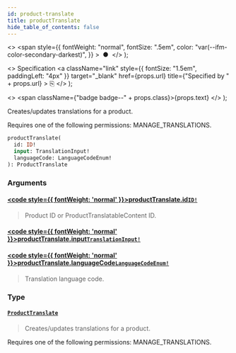```yaml
---
id: product-translate
title: productTranslate
hide_table_of_contents: false
---
```


  <>
    <span
      style={{
        fontWeight: "normal",
        fontSize: ".5em",
        color: "var(--ifm-color-secondary-darkest)",
      }}
    >
      &nbsp;●&nbsp;
    </span>
  </>
);

  <>
    Specification
    <a
      className="link"
      style={{ fontSize: "1.5em", paddingLeft: "4px" }}
      target="\_blank"
      href={props.url}
      title={"Specified by " + props.url}
    >
      ⎘
    </a>
  </>
);

  <>
    <span className={"badge badge--" + props.class}>{props.text}</span>
  </>
);

Creates/updates translations for a product.

Requires one of the following permissions: MANAGE_TRANSLATIONS.

```graphql
productTranslate(
  id: ID!
  input: TranslationInput!
  languageCode: LanguageCodeEnum!
): ProductTranslate
```

### Arguments

#### [<code style={{ fontWeight: 'normal' }}>productTranslate.<b>id</b></code>](#)<Bullet />[`ID!`](../../api-reference/miscellaneous/scalars/id) <Badge class="secondary" text="non-null"/> <Badge class="secondary" text="scalar"/> <Badge class="secondary" text="miscellaneous"/>

> Product ID or ProductTranslatableContent ID.

#### [<code style={{ fontWeight: 'normal' }}>productTranslate.<b>input</b></code>](#)<Bullet />[`TranslationInput!`](../../api-reference/miscellaneous/inputs/translation-input) <Badge class="secondary" text="non-null"/> <Badge class="secondary" text="input"/> <Badge class="secondary" text="miscellaneous"/>

>

#### [<code style={{ fontWeight: 'normal' }}>productTranslate.<b>languageCode</b></code>](#)<Bullet />[`LanguageCodeEnum!`](../../api-reference/miscellaneous/enums/language-code-enum) <Badge class="secondary" text="non-null"/> <Badge class="secondary" text="enum"/> <Badge class="secondary" text="miscellaneous"/>

> Translation language code.

### Type

#### [`ProductTranslate`](../../api-reference/products/objects/product-translate) <Badge class="secondary" text="object"/> <Badge class="secondary" text="products"/>

> Creates/updates translations for a product.

Requires one of the following permissions: MANAGE_TRANSLATIONS.

>
